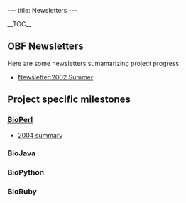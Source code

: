 ---
title: Newsletters
---

__TOC__
==OBF Newsletters==
Here are some newsletters sumamarizing project progress
* [[Newsletter:2002 Summer]]

==Project specific milestones==
===[[bp:BioPerl|BioPerl]]===
* [http://bioperl.org/pipermail/bioperl-announce-l/2004-December/000220.html 2004 summary]
===BioJava===
===BioPython===
===BioRuby===